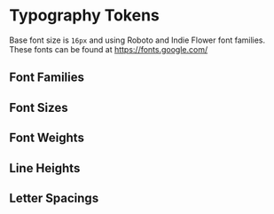 
<Meta title="Design Tokens/Typography Tokens" />

# Typography Tokens

  Base font size is <code>16px</code> and using Roboto and Indie Flower font
  families. <br/>These fonts can be found at <a href="https://fonts.google.com/" target="_blank">https://fonts.google.com/</a>
<Subtitle>
</Subtitle>

## Font Families

<DesignTokenDocBlock categoryName="Font Families" />

## Font Sizes

<DesignTokenDocBlock categoryName="Font Sizes" />

## Font Weights

<DesignTokenDocBlock categoryName="Font Weights" />

## Line Heights

<DesignTokenDocBlock categoryName="Line Heights" />

## Letter Spacings

<DesignTokenDocBlock categoryName="Letter Spacings" />